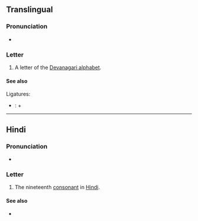 {{also|धी}}
{{character info}}
==Translingual==

===Pronunciation===
* {{IPA|mul|/dʱə/}}

===Letter===
{{mul-Deva|dha}}

# A letter of the [[Devanagari alphabet]].

====See also====
Ligatures:
* {{l|mul|sc=Deva|द्ध|tr=ddha}}: {{l|mul|sc=Deva|द}} + {{lang|mul|sc=Deva|ध}}

----

==Hindi==

===Pronunciation===
* {{hi-IPA|ध.}}

===Letter===
{{head|hi|letter}}

# The nineteenth [[consonant]] in [[Hindi]].

====See also====
* {{list:Devanagari script letters/hi}}